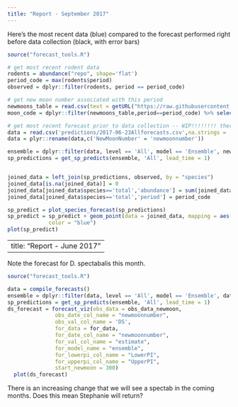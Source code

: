 ```yaml
---
title: "Report - September 2017"
---
```

Here's the most recent data (blue) compared to the forecast performed right before data collection (black, with error bars)
```r
source("forecast_tools.R")

# get most recent rodent data
rodents = abundance("repo", shape='flat')
period_code = max(rodents$period)
observed = dplyr::filter(rodents, period == period_code)

# get new moon number associated with this period
newmoons_table = read.csv(text = getURL("https://raw.githubusercontent.com/weecology/PortalData/master/Rodents/moon_dates.csv"))
moon_code = dplyr::filter(newmoons_table,period==period_code) %>% select(newmoonnumber) %>% as.integer()

# get most recent forecast prior to data collection -- WIP!!!!!!!! there's an issue up
data = read.csv('predictions/2017-06-23Allforecasts.csv',na.strings = '')
data = plyr::rename(data,c('NewMoonNumber' = 'newmoonnumber'))

ensemble = dplyr::filter(data, level == 'All', model == 'Ensemble', newmoonnumber==moon_code)
sp_predictions = get_sp_predicts(ensemble, 'All', lead_time = 1)


joined_data = left_join(sp_predictions, observed, by = "species")
joined_data[is.na(joined_data)] = 0
joined_data[joined_data$species=='total','abundance'] = sum(joined_data$abundance,na.rm=T)
joined_data[joined_data$species=='total','period'] = period_code

sp_predict = plot_species_forecast(sp_predictions)  
sp_predict = sp_predict + geom_point(data = joined_data, mapping = aes(x = abundance, y = species),
             color = "blue")
plot(sp_predict)
```


---
title: "Report - June 2017"
---

Note the forecast for D. spectabalis this month. 

```r
source("forecast_tools.R")

data = compile_forecasts()
ensemble = dplyr::filter(data, level == 'All', model == 'Ensemble', date == max(date))
sp_predictions = get_sp_predicts(ensemble, 'All', lead_time = 1)
ds_forecast = forecast_viz(obs_data = obs_data_newmoon,
               obs_date_col_name = "newmoonnumber",
               obs_val_col_name = 'DS',
               for_data = for_data,
               for_date_col_name = "newmoonnumber",
               for_val_col_name = "estimate",
               for_model_name = "ensemble",
               for_lowerpi_col_name = "LowerPI",
               for_upperpi_col_name = "UpperPI",
               start_newmoon = 300)
  plot(ds_forecast)

```

There is an increasing change that we will see a spectab in the coming months. Does this mean Stephanie will return?